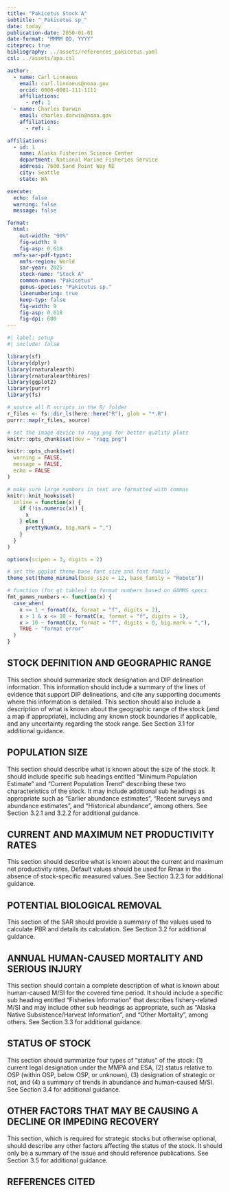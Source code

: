 ```yaml
---
title: "Pakicetus Stock A"
subtitle: "_Pakicetus sp_"
date: today
publication-date: 2050-01-01
date-format: "MMMM DD, YYYY"
citeproc: true
bibliography: ../assets/references_pakicetus.yaml
csl: ../assets/apa.csl

author:
  - name: Carl Linnaeus
    email: carl.linnaeus@noaa.gov
    orcid: 0000-0001-111-1111
    affiliations:
      - ref: 1
  - name: Charles Darwin
    email: charles.darwin@noaa.gov
    affiliations:
      - ref: 1

affiliations:
  - id: 1
    name: Alaska Fisheries Science Center
    department: National Marine Fisheries Service
    address: 7600 Sand Point Way NE
    city: Seattle
    state: WA

execute: 
  echo: false
  warning: false
  message: false

format:
  html: 
    out-width: "90%"
    fig-width: 9
    fig-asp: 0.618
  nmfs-sar-pdf-typst:
    nmfs-region: World
    sar-year: 2025
    stock-name: "Stock A"
    common-name: "Pakicetus"
    genus-species: "Pakicetus sp."
    linenumbering: true
    keep-typ: false
    fig-width: 9
    fig-asp: 0.618
    fig-dpi: 600
---
```


```r
#| label: setup
#| include: false

library(sf)
library(dplyr)
library(rnaturalearth)
library(rnaturalearthhires)
library(ggplot2)
library(purrr)
library(fs)

# source all R scripts in the R/ folder
r_files <- fs::dir_ls(here::here("R"), glob = "*.R")
purrr::map(r_files, source)

# set the image device to ragg_png for better quality plots
knitr::opts_chunk$set(dev = "ragg_png")

knitr::opts_chunk$set(
  warning = FALSE,
  message = FALSE,
  echo = FALSE
)

# make sure large numbers in text are formatted with commas
knitr::knit_hooks$set(
  inline = function(x) {
    if (!is.numeric(x)) {
      x
    } else {
      prettyNum(x, big.mark = ",")
    }
  }
)

options(scipen = 3, digits = 2)

# set the ggplot theme base font size and font family
theme_set(theme_minimal(base_size = 12, base_family = "Roboto"))

# function (for gt tables) to format numbers based on GAMMS specs
fmt_gamms_numbers <- function(x) {
  case_when(
    x <= 1 ~ formatC(x, format = "f", digits = 2),
    x > 1 & x <= 10 ~ formatC(x, format = "f", digits = 1),
    x > 10 ~ formatC(x, format = "f", digits = 0, big.mark = ","),
    TRUE ~ "format error"
  )
}
```

## STOCK DEFINITION AND GEOGRAPHIC RANGE

This section should summarize stock designation and DIP delineation information.
This information should include a summary of the lines of evidence that support
DIP delineations, and cite any supporting documents where this information is
detailed. This section should also include a description of what is known about
the geographic range of the stock (and a map if appropriate), including any
known stock boundaries if applicable, and any uncertainty regarding the stock
range. See Section 3.1 for additional guidance.

## POPULATION SIZE

This section should describe what is known about the size of the stock. It
should include specific sub headings entitled “Minimum Population Estimate” and
“Current Population Trend” describing these two characteristics of the stock. It
may include additional sub headings as appropriate such as “Earlier abundance
estimates”, “Recent surveys and abundance estimates”, and “Historical
abundance”, among others. See Section 3.2.1 and 3.2.2 for additional guidance.

## CURRENT AND MAXIMUM NET PRODUCTIVITY RATES

This section should describe what is known about the current and maximum net
productivity rates. Default values should be used for Rmax in the absence of
stock-specific measured values. See Section 3.2.3 for additional guidance.

## POTENTIAL BIOLOGICAL REMOVAL

This section of the SAR should provide a summary of the values used to calculate
PBR and details its calculation. See Section 3.2 for additional guidance.

## ANNUAL HUMAN-CAUSED MORTALITY AND SERIOUS INJURY

This section should contain a complete description of what is known about
human-caused M/SI for the covered time period. It should include a specific sub
heading entitled “Fisheries Information” that describes fishery-related M/SI and
may include other sub headings as appropriate, such as “Alaska Native
Subsistence/Harvest Information”, and “Other Mortality”, among others. See
Section 3.3 for additional guidance.

## STATUS OF STOCK

This section should summarize four types of “status” of the stock: (1) current
legal designation under the MMPA and ESA, (2) status relative to OSP (within
OSP, below OSP, or unknown), (3) designation of strategic or not, and (4) a
summary of trends in abundance and human-caused M/SI. See Section 3.4 for
additional guidance.

## OTHER FACTORS THAT MAY BE CAUSING A DECLINE OR IMPEDING RECOVERY

This section, which is required for strategic stocks but otherwise optional,
should describe any other factors affecting the status of the stock. It should
only be a summary of the issue and should reference publications. See Section
3.5 for additional guidance.

## REFERENCES CITED